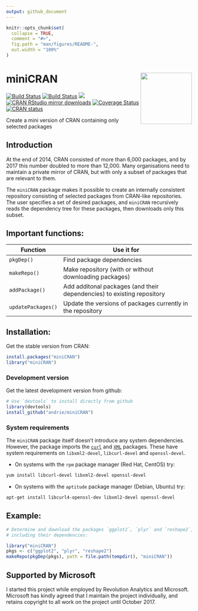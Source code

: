 ```yaml
---
output: github_document
---
```


<!-- README.md is generated from README.Rmd. Please edit that file -->

```r
knitr::opts_chunk$set(
  collapse = TRUE,
  comment = "#>",
  fig.path = "man/figures/README-",
  out.width = "100%"
)
```

# miniCRAN <img src='man/figures/miniCRAN-logo.png' align="right" height="139" />

<!-- badges: start -->
[![Build Status](https://travis-ci.org/andrie/miniCRAN.svg?branch=master)](https://travis-ci.org/andrie/miniCRAN)
[![Build Status](https://travis-ci.org/andrie/miniCRAN.svg?branch=dev)](https://travis-ci.org/andrie/miniCRAN)
[![](http://www.r-pkg.org/badges/version/miniCRAN)](http://www.r-pkg.org/pkg/miniCRAN)
[![CRAN RStudio mirror downloads](http://cranlogs.r-pkg.org/badges/miniCRAN)](http://www.r-pkg.org/pkg/miniCRAN)
[![Coverage Status](https://img.shields.io/codecov/c/github/andrie/miniCRAN/master.svg)](https://codecov.io/github/andrie/miniCRAN?branch=master)
[![CRAN status](https://www.r-pkg.org/badges/version/miniCRAN)](https://cran.r-project.org/package=miniCRAN)
<!-- badges: end -->

Create a mini version of CRAN containing only selected packages

## Introduction

At the end of 2014, CRAN consisted of more than 6,000 packages, and by 2017 this number doubled to more than 12,000.  Many organisations need to maintain a private mirror of CRAN, but with only a subset of packages that are relevant to them.

The `miniCRAN` package makes it possible to create an internally consistent repository consisting of selected packages from CRAN-like repositories.  The user specifies a set of desired packages, and `miniCRAN` recursively reads the dependency tree for these packages, then downloads only this subset.  

## Important functions:

Function           | Use it for
--------------     | ------------------------------------------
`pkgDep()`         | Find package dependencies
`makeRepo()`       | Make repository (with or without downloading packages)
`addPackage()`     | Add additonal packages (and their dependencies) to existing repository
`updatePackages()` | Update the versions of packages currently in the repository

## Installation:

Get the stable version from CRAN:

```r
install.packages("miniCRAN")
library("miniCRAN")
```

### Development version

Get the latest development version from github:

```r
# Use `devtools` to install directly from github
library(devtools)
install_github("andrie/miniCRAN")
```

### System requirements

The `miniCRAN` package itself doesn't introduce any system dependencies.  However, the package imports the  [`curl`](https://cran.r-project.org/package=curl) and [`XML`](https://cran.r-project.org/package=XML) packages. These have system requirements on `libxml2-devel`, `libcurl-devel` and `openssl-devel`.

* On systems with the `rpm` package manager (Red Hat, CentOS) try:

```bash
yum install libcurl-devel libxml2-devel openssl-devel
```

* On systems with the `aptitude` package manager (Debian, Ubuntu) try:

```bash
apt-get install libcurl4-openssl-dev libxml2-devel openssl-devel
```

    
## Example:

```r
# Determine and download the packages `ggplot2`, `plyr` and `reshape2`, 
# including their dependencies:

library("miniCRAN")
pkgs <- c("ggplot2", "plyr", "reshape2")
makeRepo(pkgDep(pkgs), path = file.path(tempdir(), "miniCRAN"))
```

## Supported by Microsoft

I started this project while employed by Revolution Analytics and Microsoft.  Microsoft has kindly agreed that I maintain the project individually, and retains copyright to all work on the project until October 2017.

